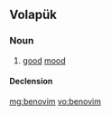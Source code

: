 ==Volapük==

===Noun===
{{vo-noun}}

# [[good]] [[mood]]

====Declension====
{{vo-decl-noun}}

[[mg:benovim]]
[[vo:benovim]]